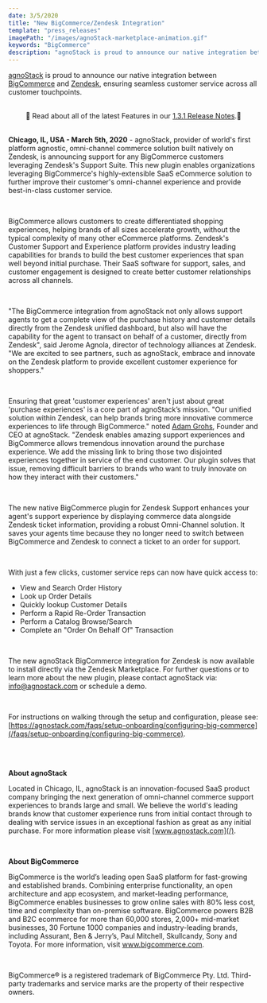 ```yaml
---
date: 3/5/2020
title: "New BigCommerce/Zendesk Integration"
template: "press_releases"
imagePath: "/images/agnoStack-marketplace-animation.gif"
keywords: "BigCommerce"
description: "agnoStack is proud to announce our native integration between BigCommerce and Zendesk, ensuring seamless customer service across all customer touchpoints."
---
```


[agnoStack](/) is proud to announce our native integration between <a href="https://www.bigcommerce.com" target="_blank">BigCommerce</a> and <a href="https://zendesk.com" target="_blank">Zendesk</a>, ensuring seamless customer service across all customer touchpoints.

<br/>

<Well isRecessed>
  <center>
    📣 Read about all of the latest Features in our <a href="/release-notes/release-number/1-3-1">1.3.1 Release Notes</a>.📣 
  </center>
</Well>

<br/>

__Chicago, IL, USA - March 5th, 2020__ - agnoStack, provider of world's first platform agnostic, omni-channel commerce solution built natively on Zendesk, is announcing support for any BigCommerce customers leveraging Zendesk's Support Suite. This new plugin enables organizations leveraging BigCommerce's highly-extensible SaaS eCommerce solution to further improve their customer's omni-channel experience and provide best-in-class customer service.

<br/>

BigCommerce allows customers to create differentiated shopping experiences, helping brands of all sizes accelerate growth, without the typical complexity of many other eCommerce platforms. Zendesk's Customer Support and Experience platform provides industry leading capabilities for brands to build the best customer experiences that span well beyond initial purchase. Their SaaS software for support, sales, and customer engagement is designed to create better customer relationships across all channels.

<br/>

"The BigCommerce integration from agnoStack not only allows support agents to get a complete view of the purchase history and customer details directly from the Zendesk unified dashboard, but also will have the capability for the agent to transact on behalf of a customer, directly from Zendesk", said Jerome Agnola, director of technology alliances at Zendesk. "We are excited to see partners, such as agnoStack, embrace and innovate on the Zendesk platform to provide excellent customer experience for shoppers."

<br/>

Ensuring that great 'customer experiences' aren't just about great 'purchase experiences' is a core part of agnoStack’s mission. "Our unified solution within Zendesk, can help brands bring more innovative commerce experiences to life through BigCommerce." noted <a href="https://www.linkedin.com/in/adamgrohs/" target="_blank">Adam Grohs</a>, Founder and CEO at agnoStack. "Zendesk enables amazing support experiences and BigCommerce allows tremendous innovation around the purchase experience. We add the missing link to bring those two disjointed experiences together in service of the end customer. Our plugin solves that issue, removing difficult barriers to brands who want to truly innovate on how they interact with their customers."

<br/>

The new native BigCommerce plugin for Zendesk Support enhances your agent's support experience by displaying commerce data alongside Zendesk ticket information, providing a robust Omni-Channel solution. It saves your agents time because they no longer need to switch between BigCommerce and Zendesk to connect a ticket to an order for support.

<br/>

With just a few clicks, customer service reps can now have quick access to:
* View and Search Order History
* Look up Order Details
* Quickly lookup Customer Details
* Perform a Rapid Re-Order Transaction
* Perform a Catalog Browse/Search
* Complete an "Order On Behalf Of" Transaction

<br/>

The new agnoStack BigCommerce integration for Zendesk is now available to install directly via the <Anchor isExternal href="https://www.zendesk.com/apps/support/agnostack-commerce---by-particular/">Zendesk Marketplace</Anchor>. For further questions or to learn more about the new plugin, please contact agnoStack via: [info@agnostack.com](mailto:agnostack@gmail.com) or <ScheduleAnchor>schedule a demo</ScheduleAnchor>.

<br/>

For instructions on walking through the setup and configuration, please see: [https://agnostack.com/faqs/setup-onboarding/configuring-big-commerce](/faqs/setup-onboarding/configuring-big-commerce).

<br/>
<br/>

__About agnoStack__

Located in Chicago, IL, agnoStack is an innovation-focused SaaS product company bringing the next generation of omni-channel commerce support experiences to brands large and small. We believe the world's leading brands know that customer experience runs from initial contact through to dealing with service issues in an exceptional fashion as great as any initial purchase. For more information please visit [www.agnostack.com](/).

<br/>

__About BigCommerce__

BigCommerce is the world’s leading open SaaS platform for fast-growing and established brands. Combining enterprise functionality, an open architecture and app ecosystem, and market-leading performance, BigCommerce enables businesses to grow online sales with 80% less cost, time and complexity than on-premise software. BigCommerce powers B2B and B2C ecommerce for more than 60,000 stores, 2,000+ mid-market businesses, 30 Fortune 1000 companies and industry-leading brands, including Assurant, Ben & Jerry’s, Paul Mitchell, Skullcandy, Sony and Toyota. For more information, visit <a href="https://www.bigcommerce.com" target="_blank">www.bigcommerce.com</a>.

<br/>

BigCommerce® is a registered trademark of BigCommerce Pty. Ltd. Third-party trademarks and service marks are the property of their respective owners.
